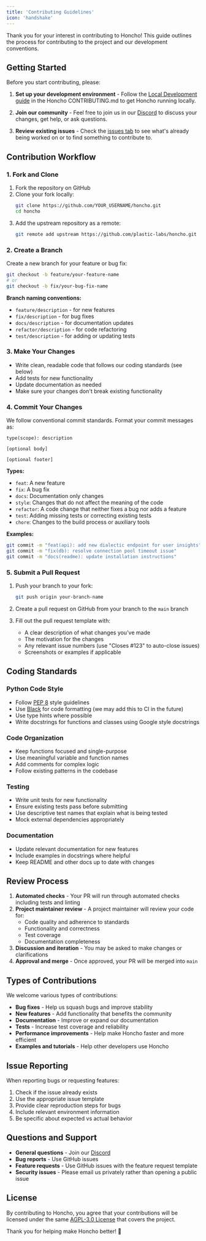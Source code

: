 ```yaml
---
title: 'Contributing Guidelines'
icon: 'handshake'
---
```


Thank you for your interest in contributing to Honcho! This guide outlines the process for contributing to the project and our development conventions.

## Getting Started

Before you start contributing, please:

1. **Set up your development environment** - Follow the [Local Development guide](https://github.com/plastic-labs/honcho/blob/main/CONTRIBUTING.md#local-development) in the Honcho CONTRIBUTING.md to get Honcho running locally.

2. **Join our community** - Feel free to join us in our [Discord](http://discord.gg/plasticlabs) to discuss your changes, get help, or ask questions.

3. **Review existing issues** - Check the [issues tab](https://github.com/plastic-labs/honcho/issues) to see what's already being worked on or to find something to contribute to.

## Contribution Workflow

### 1. Fork and Clone

1. Fork the repository on GitHub
2. Clone your fork locally:
   ```bash
   git clone https://github.com/YOUR_USERNAME/honcho.git
   cd honcho
   ```
3. Add the upstream repository as a remote:
   ```bash
   git remote add upstream https://github.com/plastic-labs/honcho.git
   ```

### 2. Create a Branch

Create a new branch for your feature or bug fix:

```bash
git checkout -b feature/your-feature-name
# or
git checkout -b fix/your-bug-fix-name
```

**Branch naming conventions:**
- `feature/description` - for new features
- `fix/description` - for bug fixes  
- `docs/description` - for documentation updates
- `refactor/description` - for code refactoring
- `test/description` - for adding or updating tests

### 3. Make Your Changes

- Write clean, readable code that follows our coding standards (see below)
- Add tests for new functionality
- Update documentation as needed
- Make sure your changes don't break existing functionality

### 4. Commit Your Changes

We follow conventional commit standards. Format your commit messages as:

```
type(scope): description

[optional body]

[optional footer]
```

**Types:**
- `feat`: A new feature
- `fix`: A bug fix
- `docs`: Documentation only changes
- `style`: Changes that do not affect the meaning of the code
- `refactor`: A code change that neither fixes a bug nor adds a feature
- `test`: Adding missing tests or correcting existing tests
- `chore`: Changes to the build process or auxiliary tools

**Examples:**
```bash
git commit -m "feat(api): add new dialectic endpoint for user insights"
git commit -m "fix(db): resolve connection pool timeout issue"
git commit -m "docs(readme): update installation instructions"
```

### 5. Submit a Pull Request

1. Push your branch to your fork:
   ```bash
   git push origin your-branch-name
   ```

2. Create a pull request on GitHub from your branch to the `main` branch

3. Fill out the pull request template with:
   - A clear description of what changes you've made
   - The motivation for the changes
   - Any relevant issue numbers (use "Closes #123" to auto-close issues)
   - Screenshots or examples if applicable

## Coding Standards

### Python Code Style

- Follow [PEP 8](https://www.python.org/dev/peps/pep-0008/) style guidelines
- Use [Black](https://black.readthedocs.io/) for code formatting (we may add this to CI in the future)
- Use type hints where possible
- Write docstrings for functions and classes using Google style docstrings

### Code Organization

- Keep functions focused and single-purpose
- Use meaningful variable and function names
- Add comments for complex logic
- Follow existing patterns in the codebase

### Testing

- Write unit tests for new functionality
- Ensure existing tests pass before submitting
- Use descriptive test names that explain what is being tested
- Mock external dependencies appropriately

### Documentation

- Update relevant documentation for new features
- Include examples in docstrings where helpful
- Keep README and other docs up to date with changes

## Review Process

1. **Automated checks** - Your PR will run through automated checks including tests and linting
2. **Project maintainer review** - A project maintainer will review your code for:
   - Code quality and adherence to standards
   - Functionality and correctness
   - Test coverage
   - Documentation completeness
3. **Discussion and iteration** - You may be asked to make changes or clarifications
4. **Approval and merge** - Once approved, your PR will be merged into `main`

## Types of Contributions

We welcome various types of contributions:

- **Bug fixes** - Help us squash bugs and improve stability
- **New features** - Add functionality that benefits the community
- **Documentation** - Improve or expand our documentation
- **Tests** - Increase test coverage and reliability
- **Performance improvements** - Help make Honcho faster and more efficient
- **Examples and tutorials** - Help other developers use Honcho

## Issue Reporting

When reporting bugs or requesting features:

1. Check if the issue already exists
2. Use the appropriate issue template
3. Provide clear reproduction steps for bugs
4. Include relevant environment information
5. Be specific about expected vs actual behavior

## Questions and Support

- **General questions** - Join our [Discord](http://discord.gg/plasticlabs)
- **Bug reports** - Use GitHub issues
- **Feature requests** - Use GitHub issues with the feature request template
- **Security issues** - Please email us privately rather than opening a public issue

## License

By contributing to Honcho, you agree that your contributions will be licensed under the same [AGPL-3.0 License](./license) that covers the project.

Thank you for helping make Honcho better! 🫡